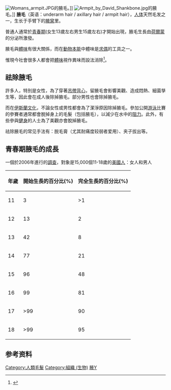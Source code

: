 {{Refimprove|time=2018-09-14T16:51:40+00:00}}
{{Expand|time=2018-09-14T16:51:40+00:00}}
[[File:Womans_armpit.JPG|thumbnail]]的腋毛。]]
[[File:Armpit_by_David_Shankbone.jpg|thumbnail]]的腋毛。]]
'''腋毛'''（英语：underarm hair / axillary hair / armpit hair），[[人体|人体]]天然毛发之一，生长于手臂下的[[腋窝|腋窝]]里。

普通人通常於[[青春期|青春期]](女生13歲左右男生15歲左右)才開始出現，腋毛生長由[[荷爾蒙|荷爾蒙]]的分泌所激發。

腋毛與[[體味|體味]]有很大關係，而在[[動物|動物]][[本能|本能]]中體味是[[求偶|求偶]]的工具之一。

惟現今社會很多人都會把[[體味|體味]]視作異味而設法消除<ref>{{cite web |author1=新京报书评周刊 伍勤 |title=“腋下的文明”：“腋毛禁忌”溯源 |url=http://cul.qq.com/a/20150619/024229.htm |website=腾讯文化 |accessdate=2018-09-14 |date=2015-06-19}}</ref>。

== 祛除腋毛 ==
許多人，特別是女性，為了穿著[[吊帶背心|吊帶背心]]，留腋毛會影響美觀、造成悶熱、細菌孳生等，因此會在成人後除掉腋毛。部分男性也會除掉腋毛。

而在[[伊斯蘭文化|伊斯蘭文化]]，不論女性或男性都會為了潔淨原因除掉腋毛。參加公開[[游泳|游泳]]比賽的參賽者通常都會脫掉身上的毛髮（包括腋毛），以減少在水中的[[阻力|阻力]]。此外，有些參與[[健身|健身]]的人士為了美觀亦會脫掉腋毛。

祛除腋毛的常见手法有：脱毛膏（尤其耐痛度较弱者爱用）、夹子拔出等。

== 青春期腋毛的成長 ==
一個於2006年進行的[[調查|調查]]，對象是15,000個11-18歲的[[美國人|美國人]]：女人和男人
{| class="wikitable"
|-

! 年歲

! 開始生長的百分比(%)

! 完全生長的百分比(%)
|-
| 11
| 3
| >1
|-
| 12
| 13
| 2
|-
| 13
| 42
| 8
|-
| 14
| 77
| 21
|-
| 15
| 96
| 48
|-
| 16
| 99
| 81
|-
| 17
| >99
| 90
|-
| 18
| >99
| 95
|}

==参考资料==
{{wiktionary|腋毛}}
{{Commons category|Underarm hair}}
{{reflist}}

{{人体的体毛}}

[[Category:人類毛髮|Category:人類毛髮]]
[[Category:組織_(生物)|Category:組織 (生物)]]
[[Category:皮膚|腋Y]]